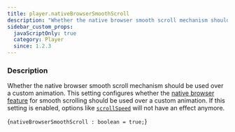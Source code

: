 ```yaml
---
title: player.nativeBrowserSmoothScroll
description: "Whether the native browser smooth scroll mechanism should be used over a custom animation."
sidebar_custom_props:
  javaScriptOnly: true
  category: Player
  since: 1.2.3
---
```




<SettingsHeader />

### Description
Whether the native browser smooth scroll mechanism should be used over a custom animation. This setting configures whether the [native browser feature](https://developer.mozilla.org/en-US/docs/Web/API/Element/scrollTo)
for smooth scrolling should be used over a custom animation.
If this setting is enabled, options like [`scrollSpeed`](/docs/reference/settings/player/scrollspeed) will not have an effect anymore.

<CodeBlock language="ts">{`nativeBrowserSmoothScroll : boolean = true;`}</CodeBlock>


